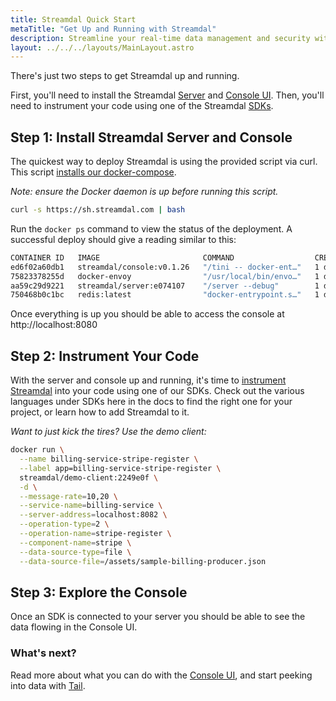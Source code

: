 ```yaml
---
title: Streamdal Quick Start 
metaTitle: "Get Up and Running with Streamdal"
description: Streamline your real-time data management and security with Streamdal.
layout: ../../../layouts/MainLayout.astro
---
```



<Changes />

There's just two steps to get Streamdal up and running. 

First, you'll need to install the Streamdal 
[Server](/en/core-components/server/) and 
[Console UI](/en/core-components/console-ui/). Then, you'll need to instrument 
your code using one of the Streamdal [SDKs](/en/core-components/sdk/).

## Step 1: Install Streamdal Server and Console

The quickest way to deploy Streamdal is using the provided script via curl. 
This script [installs our docker-compose](/en/guides/deployment#deployments). 

_Note: ensure the Docker daemon is up before running this script._

```bash
curl -s https://sh.streamdal.com | bash
```

Run the `docker ps` command to view the status of the deployment. A successful 
deploy should give a reading similar to this:

```bash
CONTAINER ID   IMAGE                       COMMAND                  CREATED          STATUS          PORTS                                            NAMES
ed6f02a60db1   streamdal/console:v0.1.26   "/tini -- docker-ent…"   1 day ago   Up 10 minutes   0.0.0.0:8080->8080/tcp                           streamdal-console
75823378255d   docker-envoy                "/usr/local/bin/envo…"   1 day ago   Up 10 minutes   0.0.0.0:8083->8083/tcp, 10000/tcp                streamdal-envoy
aa59c29d9221   streamdal/server:e074107    "/server --debug"        1 day ago   Up 10 minutes   0.0.0.0:8081->8081/tcp, 0.0.0.0:8082->8082/tcp   streamdal-server
750468b0c1bc   redis:latest                "docker-entrypoint.s…"   1 day ago   Up 10 minutes   0.0.0.0:6379->6379/tcp                           streamdal-redis
```

Once everything is up you should be able to access the console at 
http://localhost:8080


## Step 2: Instrument Your Code
With the server and console up and running, it's time to 
[instrument Streamdal](/en/guides/instrumentation) into your code using one of 
our SDKs. Check out the various languages under SDKs here in the docs to find 
the right one for your project, or learn how to add Streamdal to it.

_Want to just kick the tires? Use the demo client:_

```bash
docker run \
  --name billing-service-stripe-register \
  --label app=billing-service-stripe-register \
  streamdal/demo-client:2249e0f \
  -d \
  --message-rate=10,20 \
  --service-name=billing-service \
  --server-address=localhost:8082 \
  --operation-type=2 \
  --operation-name=stripe-register \
  --component-name=stripe \
  --data-source-type=file \
  --data-source-file=/assets/sample-billing-producer.json
```  

## Step 3: Explore the Console

Once an SDK is connected to your server you should be able to see the data 
flowing in the Console UI.

<RichImg src={quickTail} alt="quickTail" />

### What's next?

Read more about what you can do with the 
[Console UI](/en/core-components/console-ui/), and start peeking into data with 
[Tail](/en/guides/tail/).